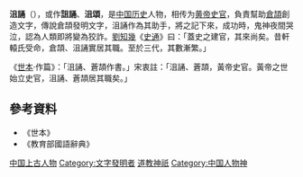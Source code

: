 '''沮誦'''（{{bd|？||？||}}），或作'''詛誦'''、'''沮頌'''，是[[中国历史|中国历史]]人物，相传为[[黄帝|黄帝]][[史官|史官]]，負責幫助[[倉頡|倉頡]]創造文字，傳說倉頡發明文字，沮誦作為其助手，將之記下來，成功時，鬼神夜間哭泣，認為人類即將變為狡詐。[[劉知幾|劉知幾]]《[[史通|史通]]》曰：「蓋史之建官，其來尚矣。昔軒轅氏受命，倉頡、沮誦實居其職。至於三代，其數漸繁。」 

《[[世本|世本]]·作篇》：「沮誦、蒼頡作書。」宋衷註：「沮誦、蒼頡，黃帝史官。黃帝之世始立史官，沮誦、蒼頡居其職矣。」

==參考資料==
*《世本》
*《教育部國語辭典》

[[Category:中国上古人物|中国上古人物]]
[[Category:文字發明者|Category:文字發明者]]
[[Category:道教神祇|道教神祇]]
[[Category:中国人物神|Category:中国人物神]]